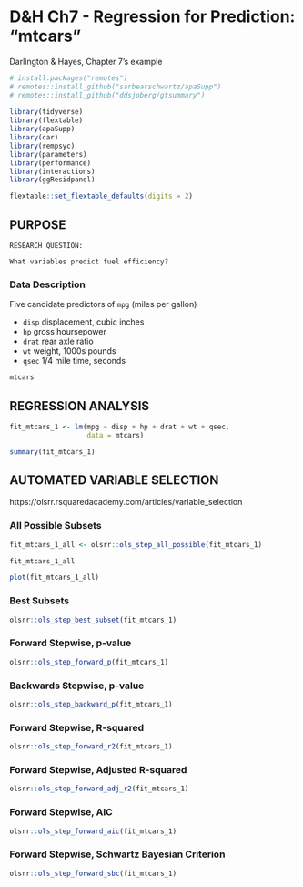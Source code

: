 # D&H Ch7 - Regression for Prediction: "mtcars"


Darlington & Hayes, Chapter 7's  example


```r
# install.packages("remotes")
# remotes::install_github("sarbearschwartz/apaSupp")
# remotes::install_github("ddsjoberg/gtsummary")
     
library(tidyverse) 
library(flextable)
library(apaSupp)
library(car)
library(rempsyc)
library(parameters)
library(performance)
library(interactions)
library(ggResidpanel)
```

```r
flextable::set_flextable_defaults(digits = 2)
```



## PURPOSE


```block
RESEARCH QUESTION:

What variables predict fuel efficiency?
```

### Data Description

Five candidate predictors of `mpg` (miles per gallon)


* `disp` displacement, cubic inches 
* `hp` gross hoursepower
* `drat` rear axle ratio
* `wt` weight, 1000s pounds
* `qsec` 1/4 mile time, seconds


```r
mtcars
```


## REGRESSION ANALYSIS


```r
fit_mtcars_1 <- lm(mpg ~ disp + hp + drat + wt + qsec, 
                   data = mtcars)

summary(fit_mtcars_1)
```

## AUTOMATED VARIABLE SELECTION

https://olsrr.rsquaredacademy.com/articles/variable_selection 


### All Possible Subsets

```r
fit_mtcars_1_all <- olsrr::ols_step_all_possible(fit_mtcars_1)

fit_mtcars_1_all
```


```r
plot(fit_mtcars_1_all)
```

### Best Subsets

```r
olsrr::ols_step_best_subset(fit_mtcars_1)
```

### Forward Stepwise, p-value

```r
olsrr::ols_step_forward_p(fit_mtcars_1)
```



### Backwards Stepwise, p-value

```r
olsrr::ols_step_backward_p(fit_mtcars_1)
```


### Forward Stepwise, R-squared

```r
olsrr::ols_step_forward_r2(fit_mtcars_1)
```







### Forward Stepwise, Adjusted R-squared

```r
olsrr::ols_step_forward_adj_r2(fit_mtcars_1)
```



### Forward Stepwise, AIC

```r
olsrr::ols_step_forward_aic(fit_mtcars_1)
```


### Forward Stepwise, Schwartz Bayesian Criterion

```r
olsrr::ols_step_forward_sbc(fit_mtcars_1)
```






